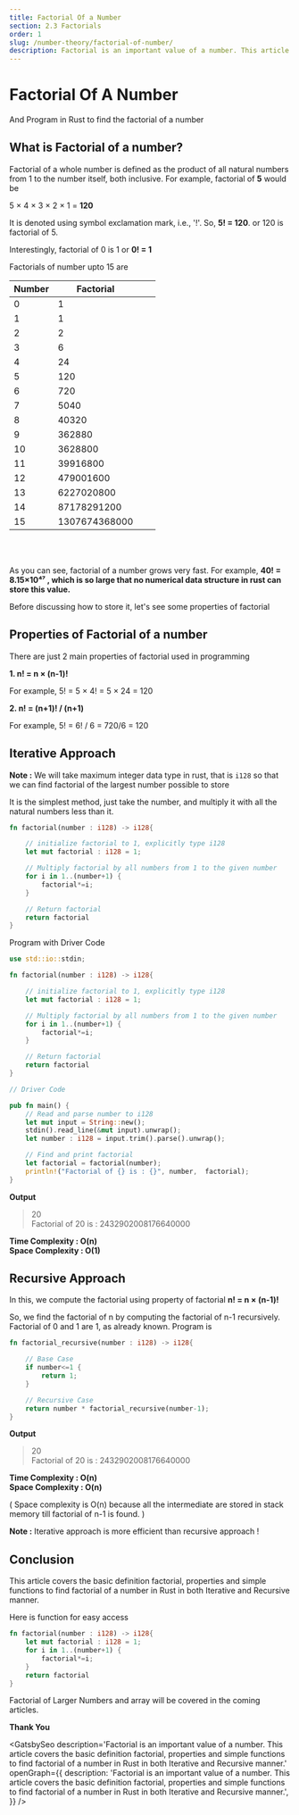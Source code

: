 ```yaml
---
title: Factorial Of a Number
section: 2.3 Factorials
order: 1
slug: /number-theory/factorial-of-number/
description: Factorial is an important value of a number. This article covers the basic definition factorial, properties and simple functions to find factorial of a number in Rust in both Iterative and Recursive manner. 
---
```


# Factorial Of A Number
And Program in Rust to find the factorial of a number

## What is Factorial of a number?
Factorial of a whole number is defined as the product of all natural numbers from 1 to the number itself, both inclusive.
For example, factorial of **5** would be

5 × 4 × 3 × 2 × 1 = **120**

It is denoted using symbol exclamation mark, i.e., '!'. So, **5! = 120**. or 120 is factorial of 5.

Interestingly, factorial of 0 is 1 or **0! = 1**

Factorials of number upto 15 are

| Number | Factorial     |     |     |
|--------|---------------|-----|-----|
| 0      | 1             |
| 1      | 1             |
| 2      | 2             |
| 3      | 6             |
| 4      | 24            |
| 5      | 120           |
| 6      | 720           |
| 7      | 5040          |
| 8      | 40320         |
| 9      | 362880        |
| 10     | 3628800       |
| 11     | 39916800      |
| 12     | 479001600     |
| 13     | 6227020800    |
| 14     | 87178291200   |
| 15     | 1307674368000 |

<br />
<br />

As you can see, factorial of a number grows very fast. For example,
**40! = 8.15×10⁴⁷ , which is so large that no numerical data structure in rust can store this value.**

Before discussing how to store it, let's see some properties of factorial

## Properties of Factorial of a number

There are just 2 main properties of factorial used in programming

**1. n! = n × (n-1)!**

For example, 5! = 5 × 4! = 5 × 24 = 120

**2. n! = (n+1)! / (n+1)**

For example, 5! = 6! / 6 = 720/6 = 120

## Iterative Approach

**Note :** We will take maximum integer data type in rust, that is `i128` so that we can find factorial of the largest number possible to store

It is the simplest method, just take the number, and multiply it with all the natural numbers less than it.

```rust
fn factorial(number : i128) -> i128{

    // initialize factorial to 1, explicitly type i128
    let mut factorial : i128 = 1;

    // Multiply factorial by all numbers from 1 to the given number
    for i in 1..(number+1) {
        factorial*=i;
    }

    // Return factorial
    return factorial
}
```

Program with Driver Code
```rust
use std::io::stdin;

fn factorial(number : i128) -> i128{

    // initialize factorial to 1, explicitly type i128
    let mut factorial : i128 = 1;

    // Multiply factorial by all numbers from 1 to the given number
    for i in 1..(number+1) {
        factorial*=i;
    }

    // Return factorial
    return factorial
}

// Driver Code

pub fn main() {
    // Read and parse number to i128
    let mut input = String::new();
    stdin().read_line(&mut input).unwrap();
    let number : i128 = input.trim().parse().unwrap();

    // Find and print factorial
    let factorial = factorial(number);
    println!("Factorial of {} is : {}", number,  factorial);
}
```

**Output**

>20 <br/>
Factorial of 20 is : 2432902008176640000


**Time Complexity : O(n)** <br/>
**Space Complexity : O(1)**


## Recursive Approach

In this, we compute the factorial using property of factorial **n! = n × (n-1)!** 

So, we find the factorial of n by computing the factorial of n-1 recursively. Factorial of 0 and 1 are 1, as already known. Program is

```rust
fn factorial_recursive(number : i128) -> i128{

    // Base Case
    if number<=1 {
        return 1;
    }

    // Recursive Case
    return number * factorial_recursive(number-1);
}
```
**Output**

>20 <br/>
Factorial of 20 is : 2432902008176640000


**Time Complexity : O(n)** <br/>
**Space Complexity : O(n)**

( Space complexity is O(n) because all the intermediate are stored in stack memory till factorial of n-1 is found. )

**Note :** Iterative approach is more efficient than recursive approach !

## Conclusion

This article covers the basic definition factorial, properties and simple functions to find factorial of a number in Rust in both Iterative and Recursive manner.

Here is function for easy access

```rust
fn factorial(number : i128) -> i128{
    let mut factorial : i128 = 1;
    for i in 1..(number+1) {
        factorial*=i;
    }
    return factorial
}
```

Factorial of Larger Numbers and array will be covered in the coming articles.

**Thank You**




<GatsbySeo 
description='Factorial is an important value of a number. This article covers the basic definition factorial, properties and simple functions to find factorial of a number in Rust in both Iterative and Recursive manner.'
openGraph={{
        description: 'Factorial is an important value of a number. This article covers the basic definition factorial, properties and simple functions to find factorial of a number in Rust in both Iterative and Recursive manner.',
}}
/>
